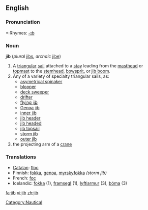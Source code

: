 ==English==

===Pronunciation===
*:Rhymes: [[Rhymes:English:-ɪb|-ɪb]]

===Noun===
'''jib''' (''plural'' [[jibs]], ''archaic'' [[jibe]])

# A [[triangal|triangular]] [[sail]] attached to a [[stay]] leading from the [[masthead]] or [[topmast]] to the [[stemhead]], [[bowsprit]], or [[jib boom]].
# Any of a variety of specialty triangular sails, as:
#* [[asymetrical spinaker]]
#* [[blooper]]
#* [[deck sweeper]]
#* [[drifter]]
#* [[flying jib]]
#* [[Genoa jib]]
#* [[inner jib]]
#* [[jib header]]
#* [[jib headed]]
#* [[jib topsail]]
#* [[storm jib]]
#* [[outer jib]]
# the projecting arm of a [[crane]]

===Translations===
*[[Catalan]]: [[floc]] {{m}}
*Finnish: [[fokka]], [[genoa]], [[myrskyfokka]] ''(storm jib)''
*French: [[foc]] {{m}}
*Icelandic: [[fokka]] (1), [[framsegl]] (1), [[lyftiarmur]] (3), [[bóma]] (3)

[[Category:Nautical]]

[[fa:jib]]
[[vi:jib]]
[[zh:jib]]